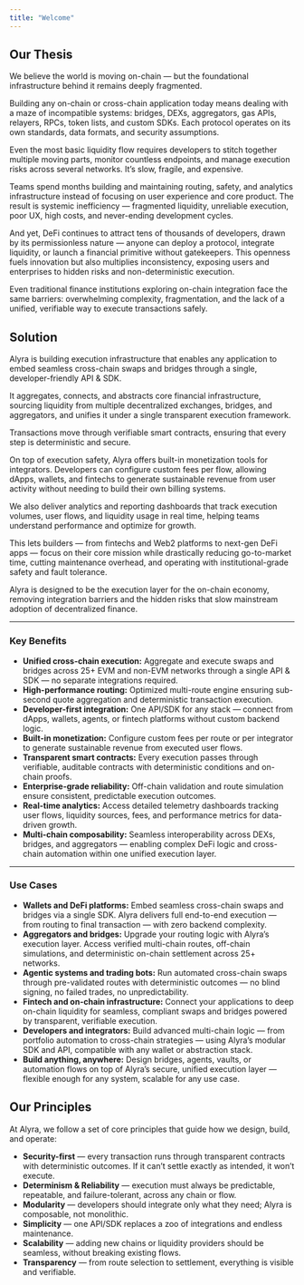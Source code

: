 ```yaml
---
title: "Welcome"
---
```


## Our Thesis

We believe the world is moving on-chain — but the foundational infrastructure behind it remains deeply fragmented.

Building any on-chain or cross-chain application today means dealing with a maze of incompatible systems: bridges, DEXs, aggregators, gas APIs, relayers, RPCs, token lists, and custom SDKs. Each protocol operates on its own standards, data formats, and security assumptions.

Even the most basic liquidity flow requires developers to stitch together multiple moving parts, monitor countless endpoints, and manage execution risks across several networks. It’s slow, fragile, and expensive.

Teams spend months building and maintaining routing, safety, and analytics infrastructure instead of focusing on user experience and core product. The result is systemic inefficiency — fragmented liquidity, unreliable execution, poor UX, high costs, and never-ending development cycles.

And yet, DeFi continues to attract tens of thousands of developers, drawn by its permissionless nature — anyone can deploy a protocol, integrate liquidity, or launch a financial primitive without gatekeepers. This openness fuels innovation but also multiplies inconsistency, exposing users and enterprises to hidden risks and non-deterministic execution.

Even traditional finance institutions exploring on-chain integration face the same barriers: overwhelming complexity, fragmentation, and the lack of a unified, verifiable way to execute transactions safely.

## Solution

Alyra is building execution infrastructure that enables any application to embed seamless cross-chain swaps and bridges through a single, developer-friendly API & SDK.

It aggregates, connects, and abstracts core financial infrastructure, sourcing liquidity from multiple decentralized exchanges, bridges, and aggregators, and unifies it under a single transparent execution framework.

Transactions move through verifiable smart contracts, ensuring that every step is deterministic and secure.

On top of execution safety, Alyra offers built-in monetization tools for integrators. Developers can configure custom fees per flow, allowing dApps, wallets, and fintechs to generate sustainable revenue from user activity without needing to build their own billing systems.

We also deliver analytics and reporting dashboards that track execution volumes, user flows, and liquidity usage in real time, helping teams understand performance and optimize for growth.

This lets builders — from fintechs and Web2 platforms to next-gen DeFi apps — focus on their core mission while drastically reducing go-to-market time, cutting maintenance overhead, and operating with institutional-grade safety and fault tolerance.

Alyra is designed to be the execution layer for the on-chain economy, removing integration barriers and the hidden risks that slow mainstream adoption of decentralized finance.

---

### **Key Benefits**

- **Unified cross-chain execution:** Aggregate and execute swaps and bridges across 25+ EVM and non-EVM networks through a single API & SDK — no separate integrations required.
- **High-performance routing:** Optimized multi-route engine ensuring sub-second quote aggregation and deterministic transaction execution.
- **Developer-first integration:** One API/SDK for any stack — connect from dApps, wallets, agents, or fintech platforms without custom backend logic.
- **Built-in monetization:** Configure custom fees per route or per integrator to generate sustainable revenue from executed user flows.
- **Transparent smart contracts:** Every execution passes through verifiable, auditable contracts with deterministic conditions and on-chain proofs.
- **Enterprise-grade reliability:** Off-chain validation and route simulation ensure consistent, predictable execution outcomes.
- **Real-time analytics:** Access detailed telemetry dashboards tracking user flows, liquidity sources, fees, and performance metrics for data-driven growth.
- **Multi-chain composability:** Seamless interoperability across DEXs, bridges, and aggregators — enabling complex DeFi logic and cross-chain automation within one unified execution layer.

---

### **Use Cases**

- **Wallets and DeFi platforms:** Embed seamless cross-chain swaps and bridges via a single SDK. Alyra delivers full end-to-end execution — from routing to final transaction — with zero backend complexity.
- **Aggregators and bridges:** Upgrade your routing logic with Alyra’s execution layer. Access verified multi-chain routes, off-chain simulations, and deterministic on-chain settlement across 25+ networks.
- **Agentic systems and trading bots:** Run automated cross-chain swaps through pre-validated routes with deterministic outcomes — no blind signing, no failed trades, no unpredictability.
- **Fintech and on-chain infrastructure:** Connect your applications to deep on-chain liquidity for seamless, compliant swaps and bridges powered by transparent, verifiable execution.
- **Developers and integrators:** Build advanced multi-chain logic — from portfolio automation to cross-chain strategies — using Alyra’s modular SDK and API, compatible with any wallet or abstraction stack.
- **Build anything, anywhere:** Design bridges, agents, vaults, or automation flows on top of Alyra’s secure, unified execution layer — flexible enough for any system, scalable for any use case.

## Our Principles

At Alyra, we follow a set of core principles that guide how we design, build, and operate:

- **Security-first** — every transaction runs through transparent contracts with deterministic outcomes. If it can’t settle exactly as intended, it won’t execute.
- **Determinism & Reliability** — execution must always be predictable, repeatable, and failure-tolerant, across any chain or flow.
- **Modularity** — developers should integrate only what they need; Alyra is composable, not monolithic.
- **Simplicity** — one API/SDK replaces a zoo of integrations and endless maintenance.
- **Scalability** — adding new chains or liquidity providers should be seamless, without breaking existing flows.
- **Transparency** — from route selection to settlement, everything is visible and verifiable.